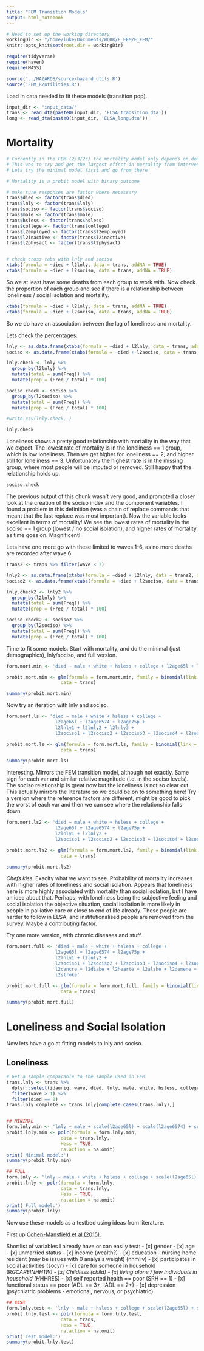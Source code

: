 ```yaml
---
title: "FEM Transition Models"
output: html_notebook
---
```


```r
# Need to set up the working directory
workingDir <- "/home/luke/Documents/WORK/E_FEM/E_FEM/"
knitr::opts_knit$set(root.dir = workingDir)

require(tidyverse)
require(haven)
require(MASS)

```

```r
source('../HAZARDS/source/hazard_utils.R')
source('FEM_R/utilities.R')
```


Load in data needed to fit these models (transition pop).

```r
input_dir <- "input_data/"
trans <- read_dta(paste0(input_dir, 'ELSA_transition.dta'))
long <- read_dta(paste0(input_dir, 'ELSA_long.dta'))
```


# Mortality

```r
# Currently in the FEM (2/3/23) the mortality model only depends on demographics, loneliness, and social isolation
# This was to try and get the largest effect in mortality from interventions in these variables
# Lets try the minimal model first and go from there

# Mortality is a probit model with binary outcome

# make sure responses are factor where necessary
trans$died <- factor(trans$died)
trans$lnly <- factor(trans$lnly)
trans$sociso <- factor(trans$sociso)
trans$male <- factor(trans$male)
trans$hsless <- factor(trans$hsless)
trans$college <- factor(trans$college)
trans$l2employed <- factor(trans$l2employed)
trans$l2inactive <- factor(trans$l2inactive)
trans$l2physact <- factor(trans$l2physact)


# check cross tabs with lnly and sociso
xtabs(formula = ~died + l2lnly, data = trans, addNA = TRUE)
xtabs(formula = ~died + l2sociso, data = trans, addNA = TRUE)
```

So we at least have some deaths from each group to work with. Now check the proportion of each group and see if there is a relationship between loneliness / social isolation and mortality.

```r
xtabs(formula = ~died + l2lnly, data = trans, addNA = TRUE)
xtabs(formula = ~died + l2sociso, data = trans, addNA = TRUE)
```

So we do have an association between the lag of loneliness and mortality.

Lets check the percentages.

```r
lnly <- as.data.frame(xtabs(formula = ~died + l2lnly, data = trans, addNA = TRUE))
sociso <- as.data.frame(xtabs(formula = ~died + l2sociso, data = trans, addNA = TRUE))

lnly.check <- lnly %>% 
  group_by(l2lnly) %>%
  mutate(total = sum(Freq)) %>%
  mutate(prop = (Freq / total) * 100)

sociso.check <- sociso %>% 
  group_by(l2sociso) %>%
  mutate(total = sum(Freq)) %>%
  mutate(prop = (Freq / total) * 100)

#write.csv(lnly.check, )
```

```r
lnly.check
```

Loneliness shows a pretty good relationship with mortality in the way that we expect. The lowest rate of mortality is in the loneliness == 1 group, which is low loneliness. Then we get higher for loneliness == 2, and higher still for loneliness == 3. Unfortunately the highest rate is in the missing group, where most people will be imputed or removed. Still happy that the relationship holds up.

```r
sociso.check
```

The previous output of this chunk wasn't very good, and prompted a closer look at the creation of the sociso index and the component variables. I found a problem in this definition (was a chain of replace commands that meant that the last replace was most important). Now the variable looks excellent in terms of mortality! We see the lowest rates of mortality in the sociso == 1 group (lowest / no social isolation), and higher rates of mortality as time goes on. Magnificent! 

Lets have one more go with these limited to waves 1-6, as no more deaths are recorded after wave 6.

```r
trans2 <- trans %>% filter(wave < 7)

lnly2 <- as.data.frame(xtabs(formula = ~died + l2lnly, data = trans2, addNA = TRUE))
sociso2 <- as.data.frame(xtabs(formula = ~died + l2sociso, data = trans2, addNA = TRUE))

lnly.check2 <- lnly2 %>%
  group_by(l2lnly) %>%
  mutate(total = sum(Freq)) %>%
  mutate(prop = (Freq / total) * 100)

sociso.check2 <- sociso2 %>%
  group_by(l2sociso) %>%
  mutate(total = sum(Freq)) %>%
  mutate(prop = (Freq / total) * 100)
```



Time to fit some models. Start with mortality, and do the minimal (just demographics), lnly/sociso, and full version.

```r
form.mort.min <- 'died ~ male + white + hsless + college + l2age65l + l2age6574 + l2age75p'

probit.mort.min <- glm(formula = form.mort.min, family = binomial(link = 'probit'),
                    data = trans)

summary(probit.mort.min)
```

Now try an iteration with lnly and sociso.

```r
form.mort.ls <- 'died ~ male + white + hsless + college + 
                  l2age65l + l2age6574 + l2age75p + 
                  l2lnly1 + l2lnly2 + l2lnly3 +
                  l2sociso1 + l2sociso2 + l2sociso3 + l2sociso4 + l2sociso5 + l2sociso6'

probit.mort.ls <- glm(formula = form.mort.ls, family = binomial(link = 'probit'),
                    data = trans)

summary(probit.mort.ls)
```

Interesting. Mirrors the FEM transition model, although not exactly. Same sign for each var and similar relative magnitude (i.e. in the sociso levels). The sociso relationship is great now but the loneliness is not so clear cut. This actually mirrors the literature so we could be on to something here! Try a version where the reference factors are different, might be good to pick the worst of each var and then we can see where the relationship falls down. 

```r
form.mort.ls2 <- 'died ~ male + white + hsless + college + 
                  l2age65l + l2age6574 + l2age75p + 
                  l2lnly1 + l2lnly2 +
                  l2sociso1 + l2sociso2 + l2sociso3 + l2sociso4 + l2sociso5'

probit.mort.ls2 <- glm(formula = form.mort.ls2, family = binomial(link = 'probit'),
                    data = trans)

summary(probit.mort.ls2)
```

*Chefs kiss*. Exaclty what we want to see. Probability of mortality increases with higher rates of loneliness and social isolation. Appears that loneliness here is more highly associated with mortality than social isolation, but I have an idea about that. Perhaps, with loneliness being the subjective feeling and social isolation the objective situation, social isolation is more likely in people in palliative care or close to end of life already. These people are harder to follow in ELSA, and institutionalised people are removed from the survey. Maybe a contributing factor.

Try one more version, with chronic diseases and stuff.

```r
form.mort.full <- 'died ~ male + white + hsless + college + 
                  l2age65l + l2age6574 + l2age75p + 
                  l2lnly1 + l2lnly2 +
                  l2sociso1 + l2sociso2 + l2sociso3 + l2sociso4 + l2sociso5 +
                  l2cancre + l2diabe + l2hearte + l2alzhe + l2demene + l2lunge +
                  l2stroke'

probit.mort.full <- glm(formula = form.mort.full, family = binomial(link = 'probit'),
                    data = trans)

summary(probit.mort.full)
```

# Loneliness and Social Isolation

Now lets have a go at fitting models to lnly and sociso.

## Loneliness

```r
# Get a sample comparable to the sample used in FEM
trans.lnly <- trans %>%
  dplyr::select(idauniq, wave, died, lnly, male, white, hsless, college, l2age65l, l2age6574, l2age75p, atotb, l2employed, l2inactive, l2physact) %>%
  filter(wave > 1) %>%
  filter(died == 0)
trans.lnly.complete <- trans.lnly[complete.cases(trans.lnly),]


## MINIMAL
form.lnly.min <- 'lnly ~ male + scale(l2age65l) + scale(l2age6574) + scale(l2age75p)'
probit.lnly.min <- polr(formula = form.lnly.min,
                    data = trans.lnly,
                    Hess = TRUE,
                    na.action = na.omit)
print('Minimal model:')
summary(probit.lnly.min)

## FULL
form.lnly <- 'lnly ~ male + white + hsless + college + scale(l2age65l) + scale(l2age6574) + scale(l2age75p) + scale(atotb) + l2employed + l2inactive + l2physact'
probit.lnly <- polr(formula = form.lnly,
                    data = trans.lnly,
                    Hess = TRUE,
                    na.action = na.omit)
print('Full model:')
summary(probit.lnly)
```

Now use these models as a testbed using ideas from literature.

First up [Cohen-Mansfield et al (2015)](https://www.cambridge.org/core/journals/international-psychogeriatrics/article/abs/correlates-and-predictors-of-loneliness-in-olderadults-a-review-of-quantitative-results-informed-by-qualitative-insights/EF57448627F1EF5CFD89F83C3F188175).

Shortlist of variables I already have or can easily test:
- [x] gender
- [x] age
- [x] unmarried status
- [x] income (wealth?)
- [x] education
- nursing home resident (may be issues with 0 analysis weight) (nhmliv)
- [x] participates in social activities (socyr)
- [x] care for someone in household (R*GCAREINHH1W)
- [x] Childless (child)
- [x] living alone / few individuals in household (H*HHRES)
- [x] self reported health == poor (SRH == 1)
- [x] functional status == poor (ADL == 3+, IADL == 2+)
- [x] depression (psychiatric problems - emotional, nervous, or psychiatric)

```r
## TEST
form.lnly.test <- 'lnly ~ male + hsless + college + scale(l2age65l) + scale(l2age6574) + scale(l2age75p) + l2cohab + l2widowed + l2single + l2employed + l2inactive + l2physact + l2anyadl + l2anyiadl + l2srh5 + l2psyche + l2hhres + l2socyr + l2gcareinhh1w + childless + scale(l2logatotb)'
probit.lnly.test <- polr(formula = form.lnly.test,
                    data = trans,
                    Hess = TRUE,
                    na.action = na.omit)
print('Test model:')
summary(probit.lnly.test)
```

















```r

```


